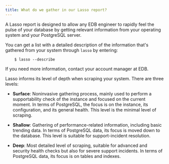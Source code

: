 ```yaml
---
title: What do we gather in our Lasso report?
---
```


A Lasso report is designed to allow any EDB engineer to rapidly
feel the pulse of your database by getting relevant information from your
operating system and your PostgreSQL server.

You can get a list with a detailed description of the information that's
gathered from your system through `lasso` by entering:

```
    $ lasso --describe
```

If you need more information, contact your
account manager at EDB.

Lasso informs its level of depth when scraping your system.
There are three levels:

* **Surface**: Noninvasive gathering process, mainly used to perform
  a supportability check of the instance and focused on the current
  moment. In terms of PostgreSQL, the focus is on the instance,
  its configuration, and its general health.
  This level is the minimal level of scraping.

* **Shallow**: Gathering of performance-related information, including
  basic trending data. In terms of PostgreSQL data, its focus is
  moved down to the database.
  This level is suitable for support-incident resolution.

* **Deep**: Most detailed level of scraping, suitable for advanced
  and security health checks but also for severe support incidents.
  In terms of PostgreSQL data, its focus is on tables and indexes.
